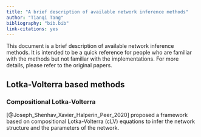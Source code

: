 ```yaml
---
title: "A brief description of available network inference methods"
author: "Tianqi Tang"
bibliography: "bib.bib"
link-citations: yes
---
```


This document is a brief description of available network inference methods. It is intended to be a quick reference for people who are familiar with the methods but not familiar with the implementations. For more details, please refer to the original papers.

## Lotka-Volterra based methods

### Compositional Lotka-Volterra

[@Joseph_Shenhav_Xavier_Halperin_Peer_2020] proposed a framework based on compositional Lotka-Volterra (cLV) equations to infer the network structure and the parameters of the network.